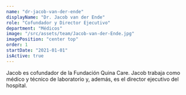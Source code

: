 ```yaml
---
name: "dr-jacob-van-der-ende"
displayName: "Dr. Jacob van der Ende"
role: "Cofundador y Director Ejecutivo"
department: "Médicos"
image: "/src/assets/team/Jacob-van-der-Ende.jpg"
imagePosition: "center top"
order: 1
startDate: "2021-01-01"
isActive: true
---
```


Jacob es cofundador de la Fundación Quina Care. Jacob trabaja como médico y técnico de laboratorio y, además, es el director ejecutivo del hospital.
